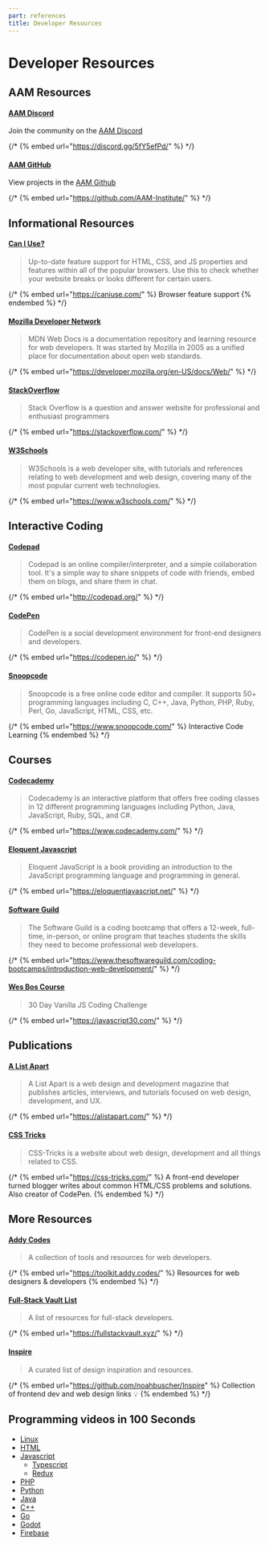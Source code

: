 ```yaml
---
part: references
title: Developer Resources
---
```


# Developer Resources

## AAM Resources

#### [AAM Discord](https://discord.gg/5fY5efPd)

Join the community on the [AAM Discord](https://discord.gg/5fY5efPd)

{/* {% embed url="https://discord.gg/5fY5efPd/" %} */}

#### [AAM GitHub](https://github.com/AAM-Institute/)

View projects in the [AAM Github](https://github.com/AAM-Institute/)

{/* {% embed url="https://github.com/AAM-Institute/" %} */}

## Informational Resources

#### [Can I Use?](https://caniuse.com/)

> Up-to-date feature support for HTML, CSS, and JS properties and features within all of the popular browsers. Use this to check whether your website breaks or looks different for certain users.

{/* {% embed url="https://caniuse.com/" %} Browser feature support {% endembed %} */}

#### [Mozilla Developer Network](https://developer.mozilla.org/en-US/docs/Web)

> MDN Web Docs is a documentation repository and learning resource for web developers. It was started by Mozilla in 2005 as a unified place for documentation about open web standards.

{/* {% embed url="https://developer.mozilla.org/en-US/docs/Web/" %} */}

#### [StackOverflow](https://stackoverflow.com/)

> Stack Overflow is a question and answer website for professional and enthusiast programmers

{/* {% embed url="https://stackoverflow.com/" %} */}

#### [W3Schools](https://www.w3schools.com/)

> W3Schools is a web developer site, with tutorials and references relating to web development and web design, covering many of the most popular current web technologies.

{/* {% embed url="https://www.w3schools.com/" %} */}

## Interactive Coding

#### [Codepad](http://codepad.org/)

> Codepad is an online compiler/interpreter, and a simple collaboration tool. It's a simple way to share snippets of code with friends, embed them on blogs, and share them in chat.

{/* {% embed url="http://codepad.org/" %} */}

#### [CodePen](https://codepen.io/)

> CodePen is a social development environment for front-end designers and developers.

{/* {% embed url="https://codepen.io/" %} */}

#### [Snoopcode](https://www.snoopcode.com/)

> Snoopcode is a free online code editor and compiler. It supports 50+ programming languages including C, C++, Java, Python, PHP, Ruby, Perl, Go, JavaScript, HTML, CSS, etc.

{/* {% embed url="https://www.snoopcode.com/" %} Interactive Code Learning {% endembed %} */}

## Courses

#### [Codecademy](https://www.codecademy.com/)

> Codecademy is an interactive platform that offers free coding classes in 12 different programming languages including Python, Java, JavaScript, Ruby, SQL, and C\#.

{/* {% embed url="https://www.codecademy.com/" %} */}

#### [Eloquent Javascript](https://eloquentjavascript.net/)

> Eloquent JavaScript is a book providing an introduction to the JavaScript programming language and programming in general.

{/* {% embed url="https://eloquentjavascript.net/" %} */}

#### [Software Guild](https://www.thesoftwareguild.com/coding-bootcamps/introduction-web-development/)

> The Software Guild is a coding bootcamp that offers a 12-week, full-time, in-person, or online program that teaches students the skills they need to become professional web developers.

{/* {% embed url="https://www.thesoftwareguild.com/coding-bootcamps/introduction-web-development/" %} */}

#### [Wes Bos Course](https://javascript30.com/)

> 30 Day Vanilla JS Coding Challenge

{/* {% embed url="https://javascript30.com/" %} */}

## Publications

#### [A List Apart](https://alistapart.com/)

> A List Apart is a web design and development magazine that publishes articles, interviews, and tutorials focused on web design, development, and UX.

{/* {% embed url="https://alistapart.com/" %} */}

#### [CSS Tricks](https://css-tricks.com/)

> CSS-Tricks is a website about web design, development and all things related to CSS.

{/* {% embed url="https://css-tricks.com/" %} A front-end developer turned blogger writes about common HTML/CSS problems and solutions. Also creator of CodePen. {% endembed %} */}

## More Resources

#### [Addy Codes](https://toolkit.addy.codes/)

> A collection of tools and resources for web developers.

{/* {% embed url="https://toolkit.addy.codes/" %} Resources for web designers & developers {% endembed %} */}

#### [Full-Stack Vault List](https://fullstackvault.xyz/)

> A list of resources for full-stack developers.

{/* {% embed url="https://fullstackvault.xyz/" %} */}

#### [Inspire](https://github.com/noahbuscher/Inspire)

> A curated list of design inspiration and resources.

{/* {% embed url="https://github.com/noahbuscher/Inspire" %} Collection of frontend dev and web design links 💡 {% endembed %} */}

## Programming videos in 100 Seconds

- [Linux](https://www.youtube.com/watch?v=rrB13utjYV4)
- [HTML](https://www.youtube.com/watch?v=ok-plXXHlWw)
- [Javascript](https://www.youtube.com/watch?v=DHjqpvDnNGE)
  - [Typescript](https://www.youtube.com/watch?v=zQnBQ4tB3ZA)
  - [Redux](https://www.youtube.com/watch?v=_shA5Xwe8_4)
- [PHP](https://www.youtube.com/watch?v=a7_WFUlFS94)
- [Python](https://www.youtube.com/watch?v=x7X9w_GIm1s)
- [Java](https://www.youtube.com/watch?v=l9AzO1FMgM8)
- [C++](https://www.youtube.com/watch?v=MNeX4EGtR5Y)
- [Go](https://www.youtube.com/watch?v=446E-r0rXHI)
- [Godot](https://www.youtube.com/watch?v=QKgTZWbwD1U)
- [Firebase](https://www.youtube.com/watch?v=vAoB4VbhRzM)

